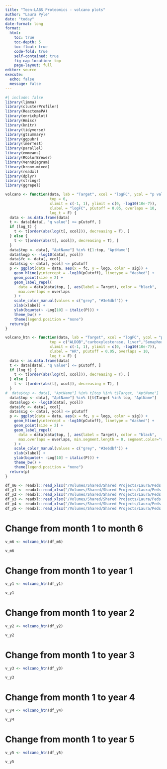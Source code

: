 ```yaml
---
title: "Teen-LABS Proteomics - volcano plots"
author: "Laura Pyle"
date: "today"
date-format: long
format:
  html:
    toc: true
    toc-depth: 5
    toc-float: true
    code-fold: true
    self-contained: true
    fig-cap-location: top
    page-layout: full
editor: source
execute:
  echo: false
  message: false
---
```


```r
#| include: false
library(limma)
library(clusterProfiler)
library(ReactomePA)
library(enrichplot)
library(Hmisc)
library(knitr)
library(tidyverse)
library(gtsummary)
library(ggpubr)
library(lmerTest)
library(parallel)
library(emmeans)
library(RColorBrewer)
library(VennDiagram)
library(broom.mixed)
library(readxl)
library(dplyr)
library(stringr)
library(ggrepel)
```

```r
volcano <- function(data, lab = "Target", xcol = "logFC", ycol = "p value",
                    top = 6,
                    xlimit = c(-1, 1), ylimit = c(0, -log10(10e-7)),
                    xlabel = "logFC", pCutoff = 0.05, overlaps = 10,
                    log_t = F) {
  data <- as.data.frame(data)
  t <- data[data[, "q value"] <= pCutoff, ]
  if (log_t) {
    t <- t[order(abs(log(t[, xcol])), decreasing = T), ]
  } else {
    t <- t[order(abs(t[, xcol]), decreasing = T), ]
  }
  data$top <- data[, "AptName"] %in% t[1:top, "AptName"]
  data$logp <- -log10(data[, ycol])
  data$fc <- data[, xcol]
  data$sig <- data[, ycol] <= pCutoff
  p <- ggplot(data = data, aes(x = fc, y = logp, color = sig)) +
    geom_hline(yintercept = -log10(pCutoff), linetype = "dashed") +
    geom_point(size = 2) +
    geom_label_repel(
      data = data[data$top, ], aes(label = Target), color = "black",
      max.overlaps = overlaps
    ) +
    scale_color_manual(values = c("grey", "#3e6dbf")) +
    xlab(xlabel) +
    ylab(bquote(~ -Log[10] ~ italic(P))) +
    theme_bw() +
    theme(legend.position = "none")
  return(p)
}

volcano_htn <- function(data, lab = "Target", xcol = "logFC", ycol = "p value",
                    top = c("ALDOB","carboxylesterase, liver","Semaphorin-6A","IL-18 Ra","NFASC","PLXD1"),
                    xlimit = c(-1, 1), ylimit = c(0, -log10(10e-7)),
                    xlabel = "HR", pCutoff = 0.05, overlaps = 10,
                    log_t = F) {
  data <- as.data.frame(data)
  t <- data[data[, "q value"] <= pCutoff, ]
  if (log_t) {
    t <- t[order(abs(log(t[, xcol])), decreasing = T), ]
  } else {
    t <- t[order(abs(t[, xcol]), decreasing = T), ]
  }
#  data$top <- data[, "AptName"] %in% t[top %in% t$Target, "AptName"]
  data$top <- data[, "AptName"] %in% t[t$Target %in% top, "AptName"]
  data$logp <- -log10(data[, ycol])
  data$fc <- data[, xcol]
  data$sig <- data[, ycol] <= pCutoff
  p <- ggplot(data = data, aes(x = fc, y = logp, color = sig)) +
    geom_hline(yintercept = -log10(pCutoff), linetype = "dashed") +
    geom_point(size = 2) +
    geom_label_repel(
      data = data[data$top, ], aes(label = Target), color = "black",
      max.overlaps = overlaps, min.segment.length = 0, segment.color="red"
    ) +
    scale_color_manual(values = c("grey", "#3e6dbf")) +
    xlab(xlabel) +
    ylab(bquote(~ -Log[10] ~ italic(P))) +
    theme_bw() +
    theme(legend.position = "none")
  return(p)
}

```

```r
df_m6 <- readxl::read_xlsx("/Volumes/Shared/Shared Projects/Laura/Peds Endo/Petter Bjornstad/Teen Labs/Results/change_from_m1.xlsx", sheet = "visitMonth 6")
df_y1 <- readxl::read_xlsx("/Volumes/Shared/Shared Projects/Laura/Peds Endo/Petter Bjornstad/Teen Labs/Results/change_from_m1.xlsx", sheet = "visitYear 1")
df_y2 <- readxl::read_xlsx("/Volumes/Shared/Shared Projects/Laura/Peds Endo/Petter Bjornstad/Teen Labs/Results/change_from_m1.xlsx", sheet = "visitYear 2")
df_y3 <- readxl::read_xlsx("/Volumes/Shared/Shared Projects/Laura/Peds Endo/Petter Bjornstad/Teen Labs/Results/change_from_m1.xlsx", sheet = "visitYear 3")
df_y4 <- readxl::read_xlsx("/Volumes/Shared/Shared Projects/Laura/Peds Endo/Petter Bjornstad/Teen Labs/Results/change_from_m1.xlsx", sheet = "visitYear 4")
df_y5 <- readxl::read_xlsx("/Volumes/Shared/Shared Projects/Laura/Peds Endo/Petter Bjornstad/Teen Labs/Results/change_from_m1.xlsx", sheet = "visitYear 5")
```

# Change from month 1 to month 6

```r
v_m6 <- volcano_htn(df_m6)
```

```r
v_m6
```

# Change from month 1 to year 1

```r
v_y1 <- volcano_htn(df_y1)
```

```r
v_y1
```

# Change from month 1 to year 2

```r
v_y2 <- volcano_htn(df_y2)
```

```r
v_y2
```

# Change from month 1 to year 3

```r
v_y3 <- volcano_htn(df_y3)
```

```r
v_y3
```

# Change from month 1 to year 4

```r
v_y4 <- volcano_htn(df_y4)
```

```r
v_y4
```

# Change from month 1 to year 5

```r
v_y5 <- volcano_htn(df_y5)
```

```r
v_y5
```
